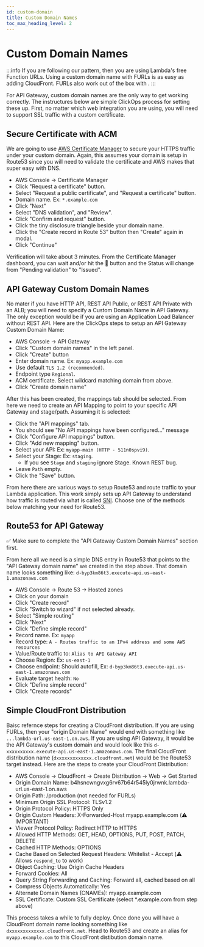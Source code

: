 ```yaml
---
id: custom-domain
title: Custom Domain Names
toc_max_heading_level: 2
---
```


# Custom Domain Names


:::info
If you are following our <DocLink id="quick-start" name="cookiecutter" /> pattern, then you are using Lambda's free Function URLs. Using a custom domain name with FURLs is as easy as adding CloudFront. FURLs also work out of the box with <DocLink id="assets" />. 
:::

For API Gateway, custom domain names are the only way to get <DocLink id="assets" /> working correctly. The instructures below are simple ClickOps process for setting these up. First, no matter which web integration you are using, you will need to support SSL traffic with a custom certificate.

## Secure Certificate with ACM

We are going to use [AWS Certificate Manager](https://docs.aws.amazon.com/acm/latest/userguide/acm-overview.html) to secure your HTTPS traffic under your custom domain. Again, this assumes your domain is setup in Route53 since you will need to validate the certificate and AWS makes that super easy with DNS.

- AWS Console -> Certificate Manager
- Click "Request a certificate" button.
- Select "Request a public certificate", and "Request a certificate" button.
- Domain name. Ex: `*.example.com`
- Click "Next"
- Select "DNS validation", and "Review".
- Click "Confirm and request" button.
- Click the tiny disclosure triangle beside your domain name.
- Click the "Create record in Route 53" button then "Create" again in modal.
- Click "Continue"

Verification will take about 3 minutes. From the Certificate Manager dashboard, you can wait and/or hit the 🔄 button and the Status will change from "Pending validation" to "Issued".

## API Gateway Custom Domain Names

No mater if you have HTTP API, REST API Public, or REST API Private with an ALB; you will need to specify a Custom Domain Name in API Gateway. The only exception would be if you are using an Application Load Balancer without REST API. Here are the ClickOps steps to setup an API Gateway Custom Domain Name:

- AWS Console -> API Gateway
- Click "Custom domain names" in the left panel.
- Click "Create" button
- Enter domain name. Ex: `myapp.example.com`
- Use default `TLS 1.2 (recommended)`.
- Endpoint type `Regional`.
- ACM certificate. Select wildcard matching domain from above.
- Click "Create domain name"

After this has been created, the mappings tab should be selected. From here we need to create an API Mapping to point to your specific API Gateway and stage/path. Assuming it is selected:

- Click the "API mappings" tab.
- You should see "No API mappings have been configured..." message
- Click "Configure API mappings" button.
- Click "Add new mapping" button.
- Select your API: Ex: `myapp-main (HTTP - 511n0spvi9)`.
- Select your Stage: Ex: `staging`.
  - If you see `Stage` and `staging` ignore Stage. Known REST bug.
- Leave `Path` empty.
- Click the "Save" button.

From here there are various ways to setup Route53 and route traffic to your Lambda application. This work simply sets up API Gateway to understand how traffic is routed via what is called [SNI](https://en.wikipedia.org/wiki/Server_Name_Indication). Choose one of the methods below matching your need for Route53.

## Route53 for API Gateway

✅ Make sure to complete the "API Gateway Custom Domain Names" section first.

From here all we need is a simple DNS entry in Route53 that points to the "API Gateway domain name" we created in the step above. That domain name looks something like: `d-byp3km86t3.execute-api.us-east-1.amazonaws.com`

- AWS Console -> Route 53 -> Hosted zones
- Click on your domain
- Click "Create record"
- Click "Switch to wizard" if not selected already.
- Select "Simple routing"
- Click "Next"
- Click "Define simple record"
- Record name. Ex: `myapp`
- Record type: `A - Routes traffic to an IPv4 address and some AWS resources`
- Value/Route traffic to: `Alias to API Gateway API`
- Choose Region: Ex: `us-east-1`
- Choose endpoint: Should autofill, Ex: `d-byp3km86t3.execute-api.us-east-1.amazonaws.com`
- Evaluate target health: `No`
- Click "Define simple record"
- Click "Create records"

## Simple CloudFront Distribution

Baisc refernce steps for creating a CloudFront distribution. If you are using FURLs, then your "origin Domain Name" would end with something like `...lambda-url.us-east-1.on.aws`. If you are using API Gateway, it would be the API Gateway's custom domain and would look like this `d-xxxxxxxxxx.execute-api.us-east-1.amazonaws.com`. The final CloudFront distribution name (`dxxxxxxxxxxxxx.cloudfront.net`) would be the Route53 target instead. Here are the steps to create your CloudFront Distribution:

- AWS Console -> CloudFront -> Create Distribution -> Web -> Get Started
- Origin Domain Name: b4hsncwngvxg6rv67b64r545ly0jrwnk.lambda-url.us-east-1.on.aws
- Origin Path: /production (not needed for FURLs)
- Minimum Origin SSL Protocol: TLSv1.2
- Origin Protocol Policy: HTTPS Only
- Origin Custom Headers: X-Forwarded-Host myapp.example.com (⚠️ IMPORTANT)
- Viewer Protocol Policy: Redirect HTTP to HTTPS
- Allowed HTTP Methods: GET, HEAD, OPTIONS, PUT, POST, PATCH, DELETE
- Cached HTTP Methods: OPTIONS
- Cache Based on Selected Request Headers: Whitelist - Accept (⚠️ Allows `respond_to` to work)
- Object Caching: Use Origin Cache Headers
- Forward Cookies: All
- Query String Forwarding and Caching: Forward all, cached based on all
- Compress Objects Automatically: Yes
- Alternate Domain Names (CNAMEs): myapp.example.com
- SSL Certificate: Custom SSL Certificate (select \*.example.com from step above)

This process takes a while to fully deploy. Once done you will have a CloudFront domain name looking something like `dxxxxxxxxxxxxx.cloudfront.net`. Head to Route53 and create an alias for `myapp.example.com` to this CloudFront distibution domain name.
